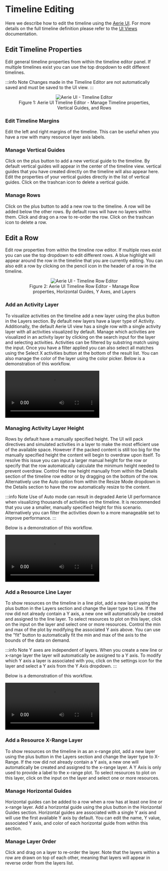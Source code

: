 
# Timeline Editing

Here we describe how to edit the timeline using the [Aerie UI](https://github.com/NASA-AMMOS/aerie-ui). For more details on the full timeline definition please refer to the [UI Views](./ui-views.md#timeline) documentation.

## Edit Timeline Properties

Edit general timeline properties from within the timeline editor panel. If multiple timelines exist you can use the top dropdown to edit different timelines.

:::info Note
Changes made in the Timeline Editor are not automatically saved and must be saved to the UI view.
:::

<figure align="center">
  <img alt="Aerie UI - Timeline Editor" src={timelineEditor} />
  <figcaption align="center">
    Figure 1: Aerie UI Timeline Editor - Manage Timeline properties, Vertical Guides, and Rows
  </figcaption>
</figure>

### Edit Timeline Margins

Edit the left and right margins of the timeline. This can be useful when you have a row with many resource layer axis labels.

### Manage Vertical Guides

Click on the plus button to add a new vertical guide to the timeline. By default vertical guides will appear in the center of the timeline view. vertical guides that you have created directly on the timeline will also appear here. Edit the properties of your vertical guides directly in the list of vertical guides. Click on the trashcan icon to delete a vertical guide.

### Manage Rows

Click on the plus button to add a new row to the timeline. A row will be added below the other rows. By default rows will have no layers within them. Click and drag on a row to re-order the row. Click on the trashcan icon to delete a row.

## Edit a Row

Edit row properties from within the timeline row editor. If multiple rows exist you can use the top dropdown to edit different rows. A blue highlight will appear around the row in the timeline that you are currently editing. You can also edit a row by clicking on the pencil icon in the header of a row in the timeline.

<figure align="center">
  <img alt="Aerie UI - Timeline Row Editor" src={timelineRowEditor} />
  <figcaption align="center">
    Figure 2: Aerie UI Timeline Row Editor - Manage Row properties, Horizontal Guides, Y Axes, and Layers
  </figcaption>
</figure>

### Add an Activity Layer

To visualize activities on the timeline add a new layer using the plus button in the Layers section. By default new layers have a layer type of Activity. Additionally, the default Aerie UI view has a single row with a single activity layer with all activities visualized by default. Manage which activities are visualized in an activity layer by clicking on the search input for the layer and selecting activities. Activities can be filtered by substring match using the input. Once you have a filter applied you can also select all matches using the Select X activities button at the bottom of the result list. You can also manage the color of the layer using the color picker. Below is a demonstration of this workflow.

<video controls>
  <source src={timelineActivityEditingDemo} />
</video>

### Managing Activity Layer Height

Rows by default have a manually specified height. The UI will pack directives and simulated activities in a layer to make the most efficient use of the available space. However if the packed content is still too big for the manually specified height the content will begin to overdraw upon itself. To resolve this issue you can input a larger manual height for the row or specify that the row automatically calculate the minimum height needed to prevent overdraw. Control the row height manually from within the Details section of the timeline row editor or by dragging on the bottom of the row. Alternatively use the Auto option from within the Resize Mode dropdown in the Details section to have the row automatically resize to the content.

:::info Note
Use of Auto mode can result in degraded Aerie UI performance when visualizing thousands of activities on the timeline. It is recommended that you use a smaller, manually specified height for this scenario. Alternatively you can filter the activities down to a more manageable set to improve performance.
:::

Below is a demonstration of this workflow.

<video controls>
  <source src={timelineActivityHeightEditingDemo} />
</video>

### Add a Resource Line Layer

To show resources on the timeline in a line plot, add a new layer using the plus button in the Layers section and change the layer type to Line. If the row did not already contain a Y axis, a new one will automatically be created and assigned to the line layer. To select resources to plot on this layer, click on the input on the layer and select one or more resources. Control the min and max of the plot by modifying the associated Y axis above. You can use the "fit" button to automatically fit the min and max of the axis to the bounds of the data on demand.

:::info Note
Y axes are independent of layers. When you create a new line or x-range layer the layer will automatically be assigned to a Y axis. To modify which Y axis a layer is associated with you, click on the settings icon for the layer and select a Y axis from the Y Axis dropdown.
:::

Below is a demonstration of this workflow.

<video controls>
  <source src={timelineLineLayerEditingDemo} />
</video>

### Add a Resource X-Range Layer

To show resources on the timeline in as an x-range plot, add a new layer using the plus button in the Layers section and change the layer type to X-Range. If the row did not already contain a Y axis, a new one will automatically be created and assigned to the x-range layer. A Y Axis is only used to provide a label to the x-range plot. To select resources to plot on this layer, click on the input on the layer and select one or more resources.

### Manage Horizontal Guides

Horizontal guides can be added to a row when a row has at least one line or x-range layer. Add a horizontal guide using the plus button in the Horizontal Guides section. Horizontal guides are associated with a single Y axis and will use the first available Y axis by default. You can edit the name, Y value, associated Y axis, and color of each horizontal guide from within this section.

### Manage Layer Order

Click and drag on a layer to re-order the layer. Note that the layers within a row are drawn on top of each other, meaning that layers will appear in reverse order from the layers list.
